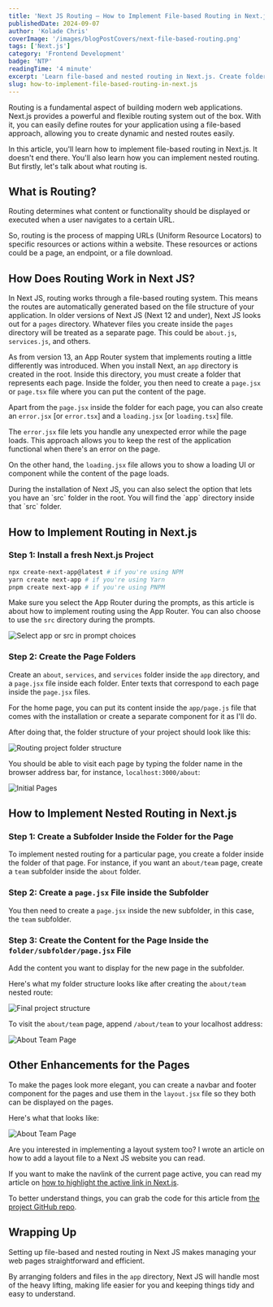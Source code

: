 ```yaml
---
title: 'Next JS Routing – How to Implement File-based Routing in Next.js'
publishedDate: 2024-09-07
author: 'Kolade Chris'
coverImage: '/images/blogPostCovers/next-file-based-routing.png'
tags: ['Next.js']
category: 'Frontend Development'
badge: 'NTP'
readingTime: '4 minute'
excerpt: 'Learn file-based and nested routing in Next.js. Create folders, manage pages, and enhance navigation with layouts and active link highlights.'
slug: how-to-implement-file-based-routing-in-next.js
---
```



Routing is a fundamental aspect of building modern web applications. Next.js provides a powerful and flexible routing system out of the box. With it, you can easily define routes for your application using a file-based approach, allowing you to create dynamic and nested routes easily.

In this article, you'll learn how to implement file-based routing in Next.js. It doesn't end there. You'll also learn how you can implement nested routing. But firstly, let's talk about what routing is.

## What is Routing?

Routing determines what content or functionality should be displayed or executed when a user navigates to a certain URL.

So, routing is the process of mapping URLs (Uniform Resource Locators) to specific resources or actions within a website. These resources or actions could be a page, an endpoint, or a file download.

## How Does Routing Work in Next JS?

In Next JS, routing works through a file-based routing system. This means the routes are automatically generated based on the file structure of your application.
In older versions of Next JS (Next 12 and under), Next JS looks out for a `pages` directory. Whatever files you create inside the `pages` directory will be treated as a separate page. This could be `about.js`, `services.js`, and others.

As from version 13, an App Router system that implements routing a little differently was introduced. When you install Next, an `app` directory is created in the root. Inside this directory, you must create a folder that represents each page. Inside the folder, you then need to create a `page.jsx` or `page.tsx` file where you can put the content of the page.

Apart from the `page.jsx` inside the folder for each page, you can also create an `error.jsx` [or `error.tsx`] and a `loading.jsx` [or `loading.tsx`] file.

The `error.jsx` file lets you handle any unexpected error while the page loads. This approach allows you to keep the rest of the application functional when there's an error on the page.

On the other hand, the `loading.jsx` file allows you to show a loading UI or component while the content of the page loads.

<NoteAlertBox>
  During the installation of Next JS, you can also select the option that lets
  you have an `src` folder in the root. You will find the `app` directory inside
  that `src` folder.
</NoteAlertBox>

## How to Implement Routing in Next.js

### Step 1: Install a fresh Next.js Project

```bash
npx create-next-app@latest # if you're using NPM
yarn create next-app # if you're using Yarn
pnpm create next-app # if you're using PNPM
```

Make sure you select the App Router during the prompts, as this article is about how to implement routing using the App Router. You can also choose to use the `src` directory during the prompts.

![Select app or src in prompt choices](../../../public/images/blogPostImages/next-routing/prompts-src.png)

### Step 2: Create the Page Folders

Create an `about`, `services`, and `services` folder inside the `app` directory, and a `page.jsx` file inside each folder. Enter texts that correspond to each page inside the `page.jsx` files.

For the home page, you can put its content inside the `app/page.js` file that comes with the installation or create a separate component for it as I'll do.

After doing that, the folder structure of your project should look like this:

![Routing project folder structure](../../../public/images/blogPostImages/next-routing/folder-structure.png)

You should be able to visit each page by typing the folder name in the browser address bar, for instance, `localhost:3000/about`:

![Initial Pages](../../../public/images/blogPostImages/next-routing/all-pages-demo.gif)

## How to Implement Nested Routing in Next.js

### Step 1: Create a Subfolder Inside the Folder for the Page

To implement nested routing for a particular page, you create a folder inside the folder of that page. For instance, if you want an `about/team` page, create a `team` subfolder inside the `about` folder.

### Step 2: Create a `page.jsx` File inside the Subfolder

You then need to create a `page.jsx` inside the new subfolder, in this case, the `team` subfolder.

### Step 3: Create the Content for the Page Inside the `folder/subfolder/page.jsx` File

Add the content you want to display for the new page in the subfolder.

Here's what my folder structure looks like after creating the `about/team` nested route:

![Final project structure](../../../public/images/blogPostImages/next-routing/final-project-structure.png)

To visit the `about/team` page, append `/about/team` to your localhost address:

![About Team Page](../../../public/images/blogPostImages/next-routing/about-team-page.gif)

## Other Enhancements for the Pages

To make the pages look more elegant, you can create a navbar and footer component for the pages and use them in the `layout.jsx` file so they both can be displayed on the pages.

Here's what that looks like:

![About Team Page](../../../public/images/blogPostImages/next-routing/final-navbar-desktop.gif)

Are you interested in implementing a layout system too? I wrote an article on how to add a layout file to a Next JS website you can read.

If you want to make the navlink of the current page active, you can read my article on [how to highlight the active link in Next.js](/blog/how-to-highlight-the-active-link-in-next.js).

To better understand things, you can grab the code for this article from [the project GitHub repo](https://github.com/Ksound22/next-js-routing-aricle-code).

<NewsletterFrameInPost />

## Wrapping Up

Setting up file-based and nested routing in Next JS makes managing your web pages straightforward and efficient.

By arranging folders and files in the `app` directory, Next JS will handle most of the heavy lifting, making life easier for you and keeping things tidy and easy to understand.
